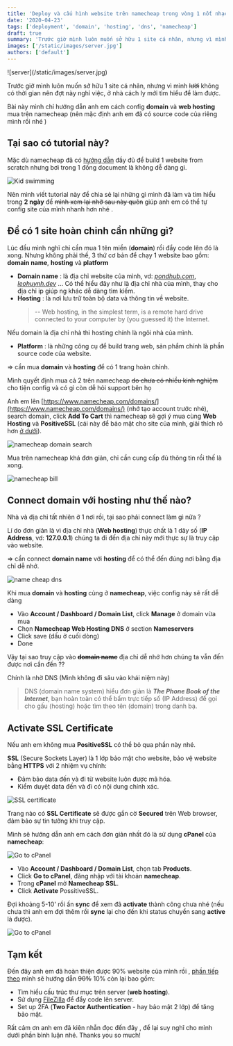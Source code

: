 ```yaml
---
title: 'Deploy và cấu hình website trên namecheap trong vòng 1 nốt nhạc [Part 1]'
date: '2020-04-23'
tags: ['deployment', 'domain', 'hosting', 'dns', 'namecheap']
draft: true
summary: 'Trước giờ mình luôn muốn sở hữu 1 site cá nhân, nhưng vì mình không có thời gian nên đợt này nghỉ việc, ở nhà cách ly mới tìm hiểu để làm được...'
images: ['/static/images/server.jpg']
authors: ['default']
---
```



<UnsplashLicense photoURL="https://unsplash.com/photos/iPrjQEDnNEY" author="Science in HD" />
![server](/static/images/server.jpg)

Trước giờ mình luôn muốn sở hữu 1 site cá nhân, nhưng vì mình ~~lười~~ không có thời gian nên đợt này nghỉ việc, ở nhà cách ly mới tìm hiểu để làm được.

Bài này mình chỉ hướng dẫn anh em cách config **domain** và **web hosting** mua trên namecheap (nên mặc định anh em đã có source code của riêng mình rồi nhé <Twemoji emoji="smiling-face-with-sunglasses" />)

## Tại sao có tutorial này?

Mặc dù namecheap đã có [hướng dẫn](https://www.namecheap.com/resource-center/tutorials/building-your-first-website/) đầy đủ để build 1 website from scratch nhưng bơi <Twemoji emoji="man-swimming" /> trong 1 đống document là không dễ dàng gì.

![Kid swimming](/static/images/swim.gif)

Nên mình viết tutorial này để chia sẻ lại những gì mình đã làm và tìm hiểu trong **2 ngày** để ~~mình xem lại nhỡ sau này quên~~ giúp anh em có thể tự config site của mình nhanh hơn nhé <Twemoji emoji="beaming-face-with-smiling-eyes" />.

## Để có 1 site hoàn chỉnh cần những gì?

Lúc đầu mình nghĩ chỉ cần mua 1 tên miền (**domain**) rồi đẩy code lên đó là xong. Nhưng không phải thế, 3 thứ cơ bản để chạy 1 website bao gồm: **domain name**, **hosting** và **platform**

- **Domain name** <Twemoji emoji="magnifying-glass-tilted-right" />: là địa chỉ website của mình, vd: _[pondhub.com](http://www.thepondhub.com/)_, _[leohuynh.dev](https://leohuynh.dev)_ ... Có thể hiểu đây như là địa chỉ nhà của mình, thay cho địa chỉ ip giúp ng khác dễ dàng tìm kiếm.
- **Hosting** <Twemoji emoji="house" />: là nơi lưu trữ toàn bộ data và thông tin về website.
  > -- Web hosting, in the simplest term, is a remote hard drive connected to your computer by (you guessed it) the Internet.

Nếu domain là địa chỉ nhà thì hosting chính là ngôi nhà của mình.

- **Platform** <Twemoji emoji="laptop" />: là những công cụ để build trang web, sản phẩm chính là phần source code của website.

=> cần mua **domain** và **hosting** để có 1 trang hoàn chỉnh.

Mình quyết định mua cả 2 trên namecheap ~~do chưa có nhiều kinh nghiệm~~ cho tiện config và có gì còn dễ hỏi support bên họ <Twemoji emoji="beaming-face-with-smiling-eyes" />

Anh em lên [https://www.namecheap.com/domains/](https://www.namecheap.com/domains/) (nhớ tạo account trước nhé), search domain, click **Add To Cart** thì namecheap sẽ gợi ý mua cùng **Web Hosting** và **PositiveSSL** (cái này để bảo mật cho site của mình, giải thích rõ hơn [ở dưới](#activate-ssl-certificate)).

![namecheap domain search](/static/images/namecheap1.png)

Mua trên namecheap khá đơn giản, chỉ cần cung cấp đủ thông tin rồi <Twemoji emoji="money-with-wings" /><Twemoji emoji="money-with-wings" /><Twemoji emoji="money-with-wings" /> thế là xong.

![namecheap bill](/static/images/bill.png)

## Connect domain với hosting như thế nào?

Nhà và địa chỉ tất nhiên ở 1 nơi rồi, tại sao phải connect làm gì nữa <Twemoji emoji="eyes" />?

Lí do đơn giản là vì địa chỉ nhà (**Web hosting**) thực chất là 1 dãy số (**IP Address**, vd: **127.0.0.1**) chúng ta đi đến địa chỉ này mới thực sự là truy cập vào website.

=> cần connect **domain name** với **hosting** để có thể đến đúng nơi bằng địa chỉ dễ nhớ.

![name cheap dns](/static/images/dns.jpg)

Khi mua **domain** và **hosting** cùng ở **namecheap**, việc config này sẽ rất dễ dàng

- Vào **Account / Dashboard / Domain List**, click **Manage** ở domain vừa mua
- Chọn **Namecheap Web Hosting DNS** ở section **Nameservers**
- Click save (dấu <Twemoji emoji="check-mark-button" /> ở cuối dòng)
- Done

Vậy tại sao truy cập vào ~~**domain name**~~ địa chỉ dễ nhớ hơn chúng ta vẫn đến được nơi cần đến <Twemoji emoji="eyes" />??

Chính là nhờ DNS (Mình không đi sâu vào khái niệm này)

> DNS (domain name system) hiểu đơn giản là **_The Phone Book of the Internet_**, bạn hoàn toàn có thể bấm trực tiếp số (IP Address) để gọi cho gấu (hosting) hoặc tìm theo tên (domain) trong danh bạ.

## Activate SSL Certificate

Nếu anh em không mua **PositiveSSL** có thể bỏ qua phần này nhé.

**SSL** (Secure Sockets Layer) là 1 lớp bảo mật cho website, bảo vệ website bằng **HTTPS** với 2 nhiệm vụ chính:

- Đảm bảo data đến và đi từ website luôn được mã hóa.
- Kiểm duyệt data đến và đi có nội dung chính xác.

![SSL certificate](/static/images/https.png)

Trang nào có **SSL Certificate** sẽ được gắn cờ **Secured** trên Web browser, đảm bảo sự tin tưởng khi truy cập.

Mình sẽ hướng dẫn anh em cách đơn giản nhất đó là sử dụng **cPanel** của **namecheap**:

![Go to cPanel](/static/images/cpanel.png)

- Vào **Account / Dashboard / Domain List**, chọn tab **Products**.
- Click **Go to cPanel**, đăng nhập với tài khoản **namecheap**.
- Trong **cPanel** mở **Namecheap SSL**.
- Click **Activate** PossitiveSSL.

Đợi khoảng 5-10' rồi ấn **sync** để xem đã **activate** thành công chưa nhé (nếu chưa thì anh em đợi thêm rồi **sync** lại cho đến khi status chuyển sang **active** là được).

![Go to cPanel](/static/images/cpanel3.png)

## Tạm kết

Đến đây anh em đã hoàn thiện được 90% website của mình rồi <Twemoji emoji="astonished-face" />, [phần tiếp theo](/blog/deploy-and-config-website-on-namecheap-part-2) mình sẽ hướng dẫn ~~90%~~ 10% còn lại <Twemoji emoji="smiling-face-with-tear" /> bao gồm:

- Tìm hiểu cấu trúc thư mục trên server (**web hosting**).
- Sử dụng [FileZilla](https://filezilla-project.org/) để đẩy code lên server.
- Set up 2FA (**Two Factor Authentication** - hay bảo mật 2 lớp) để tăng bảo mật.

Rất cảm ơn anh em đã kiên nhẫn đọc đến đây <Twemoji emoji="folded-hands" />, để lại suy nghĩ cho mình dưới phần bình luận nhé. Thanks you so much!
